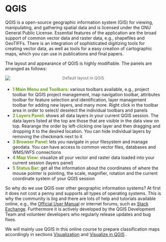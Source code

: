 
# QGIS {#qgis}

QGIS is a open-source geographic information system (GIS) for viewing, manipulating, and gathering spatial data and is licensed under the GNU General Public License. Essential features of the application are the broad support of common vector data and raster data, e.g., shapefiles and GeoTIFFs. There is an integration of sophisticated digitizing tools for creating vector data, as well as tools for a easy creation of cartographic maps, which you can use in publications and final papers.

The layout and appearance of QGIS is highly modifiable. The panels are arranged as follows:

[![](./img/laptop_qgis.png){.aligncenter}](./img/laptop_qgis.png)

::: {style="margin: -30px 0 20px 0;text-align: center"}
[Default layout in QGIS]{style="color: #686868;font-size: small"}
:::

-   [**1 Main Menu and Toolbars**]{style="color: #6b9e1f"}: various toolbars available, e.g., project toolbar for QGIS project management, map navigation toolbar, attributes toolbar for feature selection and identification, layer management toolbar for adding new layers, and many more. Right click in the toolbar area in order to select/ deselect the individual toolbars and panels
-   [**2 Layers Panel**]{style="color: #6b9e1f"}: shows all data layers in your current QGIS session. The data layers listed at the top are those that are visible in the data view on top. Rearange the order by left-clicking one layer and then dragging and dropping it to the desired location. You can hide individual layers by removing the checkmark next to it
-   [**3 Browser Panel**]{style="color: #6b9e1f"}: lets you navigate in your filesystem and manage geodata. You can have access to common vector files, databases and WMS/WFS connections
-   [**4 Map View**]{style="color: #6b9e1f"}: visualize all your vector and raster data loaded into your current session (layers panel)
-   [**5 Status Bar**]{style="color: #6b9e1f"}: get all the information about the coordinates of where the mouse pointer is pointing, the scale, magnifier, rotation and the current coordinate system of your QGIS session

So why do we use QGIS over other geographic information systems? At first it does not cost a penny and supports all types of operating systems. This is why the community is big and there are lots of help and tutorials available online, e.g., the [Official User Manual](https://docs.qgis.org/3.40/en/docs/index.html){target="_blank" rel="noopener"} or internet forums, such as [Stack Exchange](https://gis.stackexchange.com/questions/tagged/qgis){target="_blank" rel="noopener"}. Furthermore it is actively developed by the QGIS Development Team and volunteer developers who regularly release updates and bug fixes.

We will mainly use QGIS in this online course to prepare classification maps accordingly in sections [Visualization](./Visualization.qmd) and [Visualize in QGIS](./Visualization.qmd#visualize-in-qgis)
.

